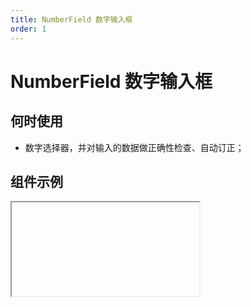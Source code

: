 ```yaml
---
title: NumberField 数字输入框
order: 1
---
```


# NumberField 数字输入框

## 何时使用

- 数字选择器，并对输入的数据做正确性检查、自动订正；

## 组件示例


<Iframe url="https://www.aliwork.com/developer/number-field-v2?isRenderNav=false" />

## 组件属性


<AttrTable
  category="form"
  dataSource={[
    {
      attr: '值发生改变事件',
      code: 'onChange',
      type: '({value: number}) => void',
      default: '-',
      desc: '表单组件值发生改变事件',
    },
    {
      code: 'placeholder',
      type: 'string',
      default: `'请输入数字'`,
      desc: '表单组件占位提示信息',
    },
    {
      code: 'innerBefore',
      type: 'string',
      default: '-',
      desc: '表单组件前缀文案'
    },
    {
      code: 'innerAfter',
      type: 'string',
      default: '-',
      desc: '数字输入框单位文案'
    },
    {
      code: 'thousandsSeparators',
      type: 'boolean',
      default: 'false',
      desc: '是否进行千分位分隔',
    },
    {
      code: 'precision',
      type: 'number',
      default: '0',
      desc: '小数点位数，取值范围在0 - 20',
    },
  ]}
/>
